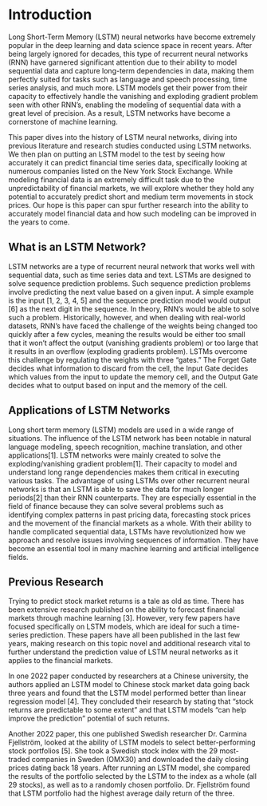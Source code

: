 # Introduction

Long Short-Term Memory (LSTM) neural networks have become extremely popular in the deep learning and data science space in recent years. After being largely ignored for decades, this type of recurrent neural networks (RNN) have garnered significant attention due to their ability to model sequential data and capture long-term dependencies in data, making them perfectly suited for tasks such as language and speech processing, time series analysis, and much more. LSTM models get their power from their capacity to effectively handle the vanishing and exploding gradient problem seen with other RNN's, enabling the modeling of sequential data with a great level of precision. As a result, LSTM networks have become a cornerstone of machine learning.

This paper dives into the history of LSTM neural networks, diving into previous literature and research studies conducted using LSTM networks. We then plan on putting an LSTM model to the test by seeing how accurately it can predict financial time series data, specifically looking at numerous companies listed on the New York Stock Exchange. While modeling financial data is an extremely difficult task due to the unpredictability of financial markets, we will explore whether they hold any potential to accurately predict short and medium term movements in stock prices. Our hope is this paper can spur further research into the ability to accurately model financial data and how such modeling can be improved in the years to come.

## What is an LSTM Network?

LSTM networks are a type of recurrent neural network that works well with sequential data, such as time series data and text. LSTMs are designed to solve sequence prediction problems. Such sequence prediction problems involve predicting the next value based on a given input. A simple example is the input \[1, 2, 3, 4, 5\] and the sequence prediction model would output \[6\] as the next digit in the sequence. In theory, RNN's would be able to solve such a problem. Historically, however, and when dealing with real-world datasets, RNN's have faced the challenge of the weights being changed too quickly after a few cycles, meaning the results would be either too small that it won't affect the output (vanishing gradients problem) or too large that it results in an overflow (exploding gradients problem). LSTMs overcome this challenge by regulating the weights with three "gates." The Forget Gate decides what information to discard from the cell, the Input Gate decides which values from the input to update the memory cell, and the Output Gate decides what to output based on input and the memory of the cell.

## Applications of LSTM Networks

Long short term memory (LSTM) models are used in a wide range of situations. The influence of the LSTM network has been notable in natural language modeling, speech recognition, machine translation, and other applications\[1\]. LSTM networks were mainly created to solve the exploding/vanishing gradient problem\[1\]. Their capacity to model and understand long range dependencies makes them critical in executing various tasks. The advantage of using LSTMs over other recurrent neural networks is that an LSTM is able to save the data for much longer periods\[2\] than their RNN counterparts. They are especially essential in the field of finance because they can solve several problems such as identifying complex patterns in past pricing data, forecasting stock prices and the movement of the financial markets as a whole. With their ability to handle complicated sequential data, LSTMs have revolutionized how we approach and resolve issues involving sequences of information. They have become an essential tool in many machine learning and artificial intelligence fields.

## Previous Research

Trying to predict stock market returns is a tale as old as time. There has been extensive research published on the ability to forecast financial markets through machine learning [3]. However, very few papers have focused specifically on LSTM models, which are ideal for such a time-series prediction. These papers have all been published in the last few years, making research on this topic novel and additional research vital to further understand the prediction value of LSTM neural networks as it applies to the financial markets.

In one 2022 paper conducted by researchers at a Chinese university, the authors applied an LSTM model to Chinese stock market data going back three years and found that the LSTM model performed better than linear regression model [4]. They concluded their research by stating that "stock returns are predictable to some extent" and that LSTM models "can help improve the prediction" potential of such returns. 

Another 2022 paper, this one published Swedish researcher Dr. Carmina Fjellström, looked at the ability of LSTM models to select better-performing stock portfolios [5]. She took a Swedish stock index with the 29 most-traded companies in Sweden (OMX30) and downloaded the daily closing prices dating back 18 years. After running an LSTM model, she compared the results of the portfolio selected by the LSTM to the index as a whole (all 29 stocks), as well as to a randomly chosen portfolio. Dr. Fjellström found that LSTM portfolio had the highest average daily return of the three. 


